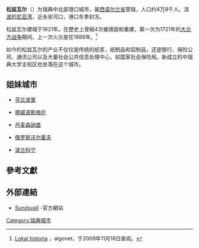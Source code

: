 {{Infobox City
|chinese_name = 松茲瓦爾
|official_name = {{lang|sv|Sundsvall}}
|nickname = 
|motto = 
|image_skyline =  Sundsvall in Sweden from above.jpg
|imagesize = 
|image_caption = 
|image_flag = 
|image_seal = 
|image_map = 
|mapsize = 
|map_caption = 
|subdivision_type = [[国家|国家]]
|subdivision_name =  [[瑞典|瑞典]]
|subdivision_type1 = [[瑞典省份|省]]
|subdivision_name1 = [[西諾爾蘭省|西諾爾蘭省]]
|subdivision_type2 = 
|subdivision_name2 = 
|leader_title = 
|leader_name = 
|leader_title1 =
|leader_name1 = 
|found_title = 
|found_date = 
|established_title = 
|established_date = 
|established_title1 = 
|established_date1 = 
|area_magnitude = 
|area_total = 27.39
|TotalArea_sq_mi = 
|area_land  = 
|LandArea_sq_mi = 
|area_water = 
|WaterArea_sq_mi = 
|area_water_percent = 
|area_urban = 
|UrbanArea_sq_mi =
|area_metro  = 
|MetroArea_sq_mi =
|population_as_of  = 2005年12月31日
|population_note = 
|population_total =  49,339<ref>[http://www.scb.se/statistik/MI/MI0810/2005A01B/T%E4torternami0810tab1.xls 瑞典統計局]，于2008年5月15日查阅</ref>
|population_metro  = 
|population_urban = 
|population_density = 
|population_density_mi2 = 
|timezone = [[歐洲中部時間|歐洲中部時間]]
|utc_offset = +1
|timezone_DST = [[歐洲中部夏令時間|歐洲中部夏令時間]]
|utc_offset_DST = +2
|latd = 62
|latm = 24
|lats = 
|latNS = N
|longd = 17
|longm = 19
|longs = 
|longEW = E 
|elevation = 
|elevation_ft = 
|website = 
|footnotes = 
}}
 
'''松兹瓦尔'''（{{lang|sv|Sundsvall}}）为瑞典中北部港口城市，属[[西诺尔兰省|西诺尔兰省]]管辖，人口约4万9千人。滨[[波的尼亚湾|波的尼亚湾]]，近永安河口，港口冬季封冻。

松兹瓦尔建城于1621年。在歷史上曾經4次被燒毀和重建，第一次为1721年的[[大北方战争|大北方战争]]期间，上一次火災是在1888年。<ref>[http://www.algonet.se/~hogman/slhist_l.htm Lokal historia] {{Wayback|url=http://www.algonet.se/~hogman/slhist_l.htm |date=20090503050159 }}，algonet，于2009年11月18日查阅。</ref>

如今的松兹瓦尔的产业不仅仅是传统的纸浆、纸制品和铝制品，还是银行、保险公司、通讯公司以及大量社会公共信息处理中心，如国家社会保险局。新成立的中瑞典大学主校区也坐落在这个城市。 

== 姐妹城市 ==
* {{flagicon|Finland}} [[芬兰|芬兰]][[波里|波里]]
* {{flagicon|Norway}} [[挪威|挪威]][[波斯格伦|波斯格伦]]
* {{flagicon|Denmark}} [[丹麦|丹麦]][[森訥堡|森訥堡]]
* {{flagicon|Russia}} [[俄罗斯|俄罗斯]][[沃尔霍夫|沃尔霍夫]]
* {{flagicon|Poland}} [[波兰|波兰]][[科宁|科宁]]

== 參考文獻 ==
{{reflist}}

== 外部連結 ==
{{commons|Sundsvall|Sundsvall}}
* [http://www.sundsvall.se Sundsvall] {{Wayback|url=http://www.sundsvall.se/ |date=20130114233031 }} -官方網站
{{Sweden-geo-stub}}
{{Authority control}}
[[Category:瑞典城市|Category:瑞典城市]]